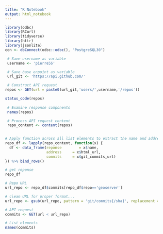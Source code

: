 ```yaml
---
title: "R Notebook"
output: html_notebook
---
```


```r
library(odbc)
library(RCurl)
library(tidyverse)
library(httr)
library(jsonlite)
con <- dbConnect(odbc::odbc(), "PostgreSQL30")
```

```r
 # Save username as variable
 username <- 'pierre56'

 # Save base enpoint as variable
 url_git <- 'https://api.github.com/'

 # Construct API request
repos <- GET(url = paste0(url_git,'users/',username,'/repos'))

status_code(repos)
  
 # Examine response components
 names(repos)

 # Process API request content 
 repo_content <- content(repos)
 

```

```r
# Apply function across all list elements to extract the name and address of each repo
repo_df <- lapply(repo_content, function(x) {
  df <- data_frame(reponse        = x$name,
                   address     = x$html_url,
                   commits     = x$git_commits_url)
}) %>% bind_rows()

# get reponse
repo_df

```

```r
# Repo URL
url_repo <- repo_df$commits[repo_df$repo=='geoserver']

# clean URL for proper format...
url_repo <- gsub(url_repo, pattern = 'git/commits{/sha}', replacement = 'commits', fixed = TRUE)

# API request
commits <- GET(url < url_repo)

# List elements
names(commits)
```

